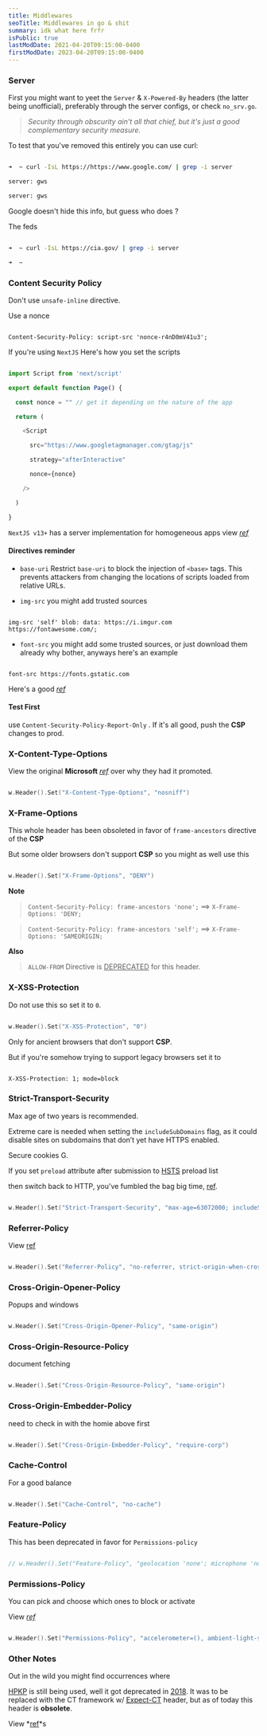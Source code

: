 ```yaml
---
title: Middlewares
seoTitle: Middlewares in go & shit
summary: idk what here frfr
isPublic: true
lastModDate: 2021-04-20T09:15:00-0400
firstModDate: 2023-04-20T09:15:00-0400
---
```


### Server

First you might want to yeet the `Server` & `X-Powered-By` headers (the latter being unofficial), preferably through the server configs, or check `no_srv.go`.

> _Security through obscurity ain’t all that chief, but it's just a good complementary security measure._

To test that you've removed this entirely you can use curl:

```bash

➜  ~ curl -IsL https://https://www.google.com/ | grep -i server

server: gws

server: gws

```

Google doesn't hide this info, but guess who does ?

The feds

```bash

➜  ~ curl -IsL https://cia.gov/ | grep -i server

➜  ~

```

### Content Security Policy

Don't use `unsafe-inline` directive.

Use a nonce

```http

Content-Security-Policy: script-src 'nonce-r4nD0mV41u3';

```

If you're using `NextJS` Here's how you set the scripts

```Typescript

import Script from 'next/script'

export default function Page() {

  const nonce = "" // get it depending on the nature of the app

  return (

    <Script

      src="https://www.googletagmanager.com/gtag/js"

      strategy="afterInteractive"

      nonce={nonce}

    />

  )

}

```

`NextJS v13+` has a server implementation for homogeneous apps view _[ref](https://nextjs.org/docs/app/building-your-application/configuring/content-security-policy)_

#### Directives reminder

- `base-uri` Restrict `base-uri` to block the injection of `<base>` tags. This prevents attackers from changing the locations of scripts loaded from relative URLs.

- `img-src` you might add trusted sources

```http

img-src 'self' blob: data: https://i.imgur.com https://fontawesome.com/;

```

- `font-src` you might add some trusted sources, or just download them already why bother, anyways here's an example

```http

font-src https://fonts.gstatic.com

```

Here's a good _[ref](https://infosec.mozilla.org/guidelines/web_security.html#implementation-notes)_

#### Test First

use `Content-Security-Policy-Report-Only` . If it's all good, push the **CSP** changes to prod.

### X-Content-Type-Options

View the original **Microsoft** _[ref](https://learn.microsoft.com/en-us/archive/blogs/ie/ie8-security-part-vi-beta-2-update)_ over why they had it promoted.

```Go

w.Header().Set("X-Content-Type-Options", "nosniff")

```

### X-Frame-Options

This whole header has been obsoleted in favor of `frame-ancestors` directive of the **CSP**

But some older browsers don't support **CSP** so you might as well use this

```Go

w.Header().Set("X-Frame-Options", "DENY")

```

**Note**

> `Content-Security-Policy: frame-ancestors 'none';` ==> `X-Frame-Options: 'DENY;`

> `Content-Security-Policy: frame-ancestors 'self';` ==> `X-Frame-Options: 'SAMEORIGIN;`

**Also**

> `ALLOW-FROM` Directive is <u>DEPRECATED</u> for this header.

### X-XSS-Protection

Do not use this so set it to `0`.

```go

w.Header().Set("X-XSS-Protection", "0")

```

Only for ancient browsers that don't support **CSP**.

But if you're somehow trying to support legacy browsers set it to

```http

X-XSS-Protection: 1; mode=block

```

### Strict-Transport-Security

Max age of two years is recommended.

Extreme care is needed when setting the `includeSubDomains` flag, as it could disable sites on subdomains that don’t yet have HTTPS enabled.

Secure cookies G.

If you set `preload` attribute after submission to [HSTS](ttps://hstspreload.org) preload list

then switch back to HTTP, you've fumbled the bag big time, [ref](https://hstspreload.org/#removal).

```Go

w.Header().Set("Strict-Transport-Security", "max-age=63072000; includeSubDomains, preload")

```

### Referrer-Policy

View [ref](https://www.w3.org/TR/referrer-policy/#referrer-policy-no-referrer)

```Go

w.Header().Set("Referrer-Policy", "no-referrer, strict-origin-when-cross-origin")

```

### Cross-Origin-Opener-Policy

Popups and windows

```Go

w.Header().Set("Cross-Origin-Opener-Policy", "same-origin")

```

### Cross-Origin-Resource-Policy

document fetching

```go

w.Header().Set("Cross-Origin-Resource-Policy", "same-origin")

```

### Cross-Origin-Embedder-Policy

need to check in with the homie above first

```go

w.Header().Set("Cross-Origin-Embedder-Policy", "require-corp")

```

### Cache-Control

For a good balance

```go

w.Header().Set("Cache-Control", "no-cache")

```

### Feature-Policy

This has been deprecated in favor for `Permissions-policy`

```go

// w.Header().Set("Feature-Policy", "geolocation 'none'; microphone 'none'; camera 'none'")

```

### Permissions-Policy

You can pick and choose which ones to block or activate

View _[ref](https://www.w3.org/TR/permissions-policy/)_

```go

w.Header().Set("Permissions-Policy", "accelerometer=(), ambient-light-sensor=(), autoplay=(), battery=(), camera=(), clipboard-read=(), clipboard-write=(), cross-origin-isolated=(), display-capture=(), document-domain=(), encrypted-media=(), execution-while-not-rendered=(), execution-while-out-of-viewport=(), fullscreen=(), gamepad=(), geolocation=(self 'https://trusted.com'), gyroscope=(), magnetometer=(), microphone=(), midi=(), navigation-override=(), payment=(), picture-in-picture=(), publickey-credentials-get=(), screen-wake-lock=(), speaker=(), speaker-selection=(), sync-xhr=(), usb=(), web-share=(), xr-spatial-tracking=()")

```

### Other Notes

Out in the wild you might find occurrences where

[HPKP](https://tools.ietf.org/html/rfc7469) is still being used, well it got deprecated in [2018](https://www.chromestatus.com/feature/5903385005916160). It was to be replaced with the CT framework w/ [Expect-CT](https://datatracker.ietf.org/doc/rfc9163/) header, but as of today this header is **obsolete**.

View *[ref](https://chromestatus.com/feature/6244547273687040)*s
